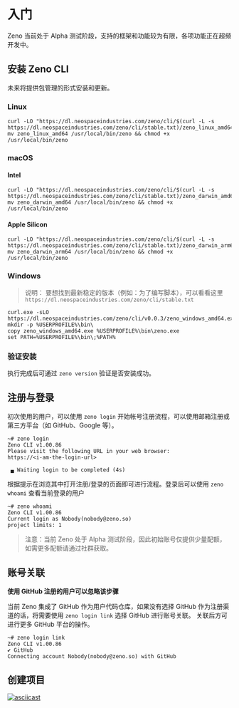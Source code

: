 
# 入门

<Callout emoji="💡">
  Zeno 当前处于 Alpha 测试阶段，支持的框架和功能较为有限，各项功能正在超频开发中。
</Callout>

## 安装 Zeno CLI

未来将提供包管理的形式安装和更新。

### Linux

```
curl -LO "https://dl.neospaceindustries.com/zeno/cli/$(curl -L -s https://dl.neospaceindustries.com/zeno/cli/stable.txt)/zeno_linux_amd64"
mv zeno_linux_amd64 /usr/local/bin/zeno && chmod +x /usr/local/bin/zeno
```

### macOS

#### Intel

```
curl -LO "https://dl.neospaceindustries.com/zeno/cli/$(curl -L -s https://dl.neospaceindustries.com/zeno/cli/stable.txt)/zeno_darwin_amd64"
mv zeno_darwin_amd64 /usr/local/bin/zeno && chmod +x /usr/local/bin/zeno
```

#### Apple Silicon

```
curl -LO "https://dl.neospaceindustries.com/zeno/cli/$(curl -L -s https://dl.neospaceindustries.com/zeno/cli/stable.txt)/zeno_darwin_arm64"
mv zeno_darwin_arm64 /usr/local/bin/zeno && chmod +x /usr/local/bin/zeno
```

### Windows


> 说明： 要想找到最新稳定的版本（例如：为了编写脚本），可以看看这里 `https://dl.neospaceindustries.com/zeno/cli/stable.txt`

```
curl.exe -sLO https://dl.neospaceindustries.com/zeno/cli/v0.0.3/zeno_windows_amd64.exe
mkdir -p %USERPROFILE%\bin\
copy zeno_windows_amd64.exe %USERPROFILE%\bin\zeno.exe
set PATH=%USERPROFILE%\bin\;%PATH%
```

### 验证安装

执行完成后可通过 `zeno version` 验证是否安装成功。


## 注册与登录

初次使用的用户，可以使用 `zeno login` 开始帐号注册流程，可以使用邮箱注册或第三方平台（如 GitHub、Google 等）。

```
~# zeno login
Zeno CLI v1.00.86
Please visit the following URL in your web browser:
https://<i-am-the-login-url>

 ▄ Waiting login to be completed (4s)
```

根据提示在浏览其中打开注册/登录的页面即可进行流程。登录后可以使用 `zeno whoami` 查看当前登录的用户

```
~# zeno whoami
Zeno CLI v1.00.86
Current login as Nobody(nobody@zeno.so)
project limits: 1
```

> 注意：当前 Zeno 处于 Alpha 测试阶段，因此初始账号仅提供少量配额，如需更多配额请通过社群获取。

## 账号关联

**使用 GitHub 注册的用户可以忽略该步骤**

当前 Zeno 集成了 GitHub 作为用户代码仓库，如果没有选择 GitHub 作为注册渠道的话，将需要使用 `zeno login link` 选择 GitHub 进行账号关联。
关联后方可进行更多 GitHub 平台的操作。

```
~# zeno login link
Zeno CLI v1.00.86
✔ GitHub
Connecting account Nobody(nobody@zeno.so) with GitHub
```

## 创建项目

[![asciicast](https://asciinema.org/a/8vCAl9djCAOZ2LY8Qm6mvzewx.svg)](https://asciinema.org/a/8vCAl9djCAOZ2LY8Qm6mvzewx)
